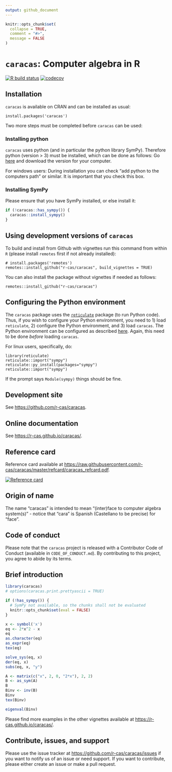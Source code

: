 ```yaml
---
output: github_document
---
```


<!-- README.md is generated from README.Rmd. Please edit only README.Rmd! -->

```r
knitr::opts_chunk$set(
  collapse = TRUE,
  comment = "#>",
  message = FALSE
)
```

# `caracas`: Computer algebra in R

<!-- badges: start -->
[![R build status](https://github.com/r-cas/caracas/workflows/R-CMD-check/badge.svg)](https://github.com/r-cas/caracas/actions) 
[![codecov](https://codecov.io/gh/r-cas/caracas/graph/badge.svg?token=HF9MZ6AUWA)](https://app.codecov.io/gh/r-cas/caracas)
<!-- badges: end -->
  
## Installation

`caracas` is available on CRAN and can be installed as usual:

```
install.packages('caracas')
```

Two more steps must be completed before `caracas` can be used:

### Installing python

`caracas` uses python (and in particular the python library SymPy). Therefore python (version > 3) must be installed, which can be done as follows: Go [here](https://www.python.org/downloads/) and download the version for your computer. 

For windows users: During installation you can check "add python to the computers path" or similar. It is important that you check this box.

### Installing SymPy

Please ensure that you have SymPy installed, or else install it:

```r
if (!caracas::has_sympy()) {
  caracas::install_sympy() 
}
```

## Using development versions of `caracas`

To build and install from Github with vignettes run this command from within `R` (please install `remotes` first if not already installed):

```
# install.packages('remotes')
remotes::install_github("r-cas/caracas", build_vignettes = TRUE)
```

You can also install the package without vignettes if needed as follows:

```
remotes::install_github("r-cas/caracas")
```

## Configuring the Python environment

The `caracas` package uses the [`reticulate`](https://github.com/rstudio/reticulate) package (to run Python code). Thus, if you wish to configure your Python environment, you need to 1) load `reticulate`, 2) configure the Python environment, and 3) load `caracas`. The Python environment can be configured as described [here](https://rstudio.github.io/reticulate/articles/versions.html). Again, this need to be done *before* loading `caracas`.

For linux users, specifically, do:

```
library(reticulate)
reticulate::import("sympy")
reticulate::py_install(packages="sympy")
reticulate::import("sympy") 
```

If the prompt says `Module(sympy)` things should be fine.




## Development site

See <https://github.com/r-cas/caracas>.

## Online documentation

See <https://r-cas.github.io/caracas/>.

## Reference card

Reference card available at <https://raw.githubusercontent.com/r-cas/caracas/master/refcard/caracas_refcard.pdf>.

[
![Reference card](https://raw.githubusercontent.com/r-cas/caracas/master/refcard/caracas_refcard.png)
](https://raw.githubusercontent.com/r-cas/caracas/master/refcard/caracas_refcard.pdf)

## Origin of name

The name "caracas" is intended to mean "(inter)face to computer algebra system(s)" - notice that "cara" is Spanish (Castellano to be precise) for "face".

## Code of conduct

Please note that the `caracas` project is released with a Contributor Code of Conduct (available in `CODE_OF_CONDUCT.md`). By contributing to this project, you agree to abide by its terms.

## Brief introduction

```r
library(caracas)
# options(caracas.print.prettyascii = TRUE)
```

```r
if (!has_sympy()) {
  # SymPy not available, so the chunks shall not be evaluated
  knitr::opts_chunk$set(eval = FALSE)
}
```

```r
x <- symbol('x')
eq <- 2*x^2 - x
eq
as.character(eq)
as_expr(eq)
tex(eq)
```

```r
solve_sys(eq, x)
der(eq, x)
subs(eq, x, "y")
```

```r
A <- matrix(c("x", 2, 0, "2*x"), 2, 2)
B <- as_sym(A)
B
Binv <- inv(B)
Binv
tex(Binv)
```

```r
eigenval(Binv)
```

Please find more examples in the other vignettes available at <https://r-cas.github.io/caracas/>.

## Contribute, issues, and support

Please use the issue tracker at <https://github.com/r-cas/caracas/issues> 
if you want to notify us of an issue or need support.
If you want to contribute, please either create an issue or make a pull request.
